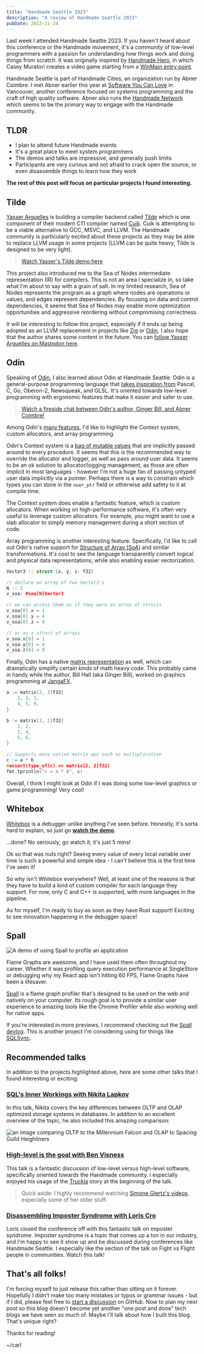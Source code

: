 ```yaml
---
title: "Handmade Seattle 2023"
description: "A review of Handmade Seattle 2023"
pubDate: 2023-11-24
---
```



Last week I attended Handmade Seattle 2023. If you haven't heard about this conference or the Handmade movement, it's a community of low-level programmers with a passion for understanding how things work and doing things from scratch. It was originally inspired by [Handmade Hero], in which Casey Muratori creates a video game starting from a [WinMain entry point][hh-start].

Handmade Seattle is part of Handmade Cities, an organization run by Abner Coimbre. I met Abner earlier this year at [Software You Can Love][sycl] in Vancouver, another conference focused on systems programming and the craft of high quality software. Abner also runs the [Handmade Network] which seems to be the primary way to engage with the Handmade community.

[Handmade Cities]: https://handmadecities.com
[Handmade Network]: https://handmade.network/
[Handmade Hero]: https://handmadehero.org/
[hh-start]: https://youtu.be/Ee3EtYb8d1o?si=2YLfD524Qs0vEgZ3&t=1013
[sycl]: https://softwareyoucanlove.ca/

## TLDR

 - I plan to attend future Handmade events
 - It's a great place to meet system programmers
 - The demos and talks are impressive, and generally push limits
 - Participants are very curious and not afraid to crack open the source, or even disassemble things to learn how they work

**The rest of this post will focus on particular projects I found interesting.**

## Tilde

[Yasser Arguelles] is building a compiler backend called [Tilde] which is one component of their modern C11 compiler named [Cuik]. Cuik is attempting to be a viable alternative to GCC, MSVC, and LLVM. The Handmade community is particularly excited about these projects as they may be able to replace LLVM usage in some projects (LLVM can be quite heavy, Tilde is designed to be very light).

> [Watch Yasser's Tilde demo here][tilde-talk]

This project also introduced me to the Sea of Nodes intermediate representation (IR) for compilers. This is not an area I specialize in, so take what I'm about to say with a grain of salt. In my limited research, Sea of Nodes represents the program as a graph where nodes are operations or values, and edges represent dependencies. By focusing on data and control dependencies, it seems that Sea of Nodes may enable more optimization opportunities and aggressive reordering without compromising correctness.

It will be interesting to follow this project, especially if it ends up being adopted as an LLVM replacement in projects like [Zig] or [Odin]. I also hope that the author shares some content in the future. You can [follow Yasser Arguelles on Mastodon here][yasser-mastodon].

[Yasser Arguelles]: https://www.linkedin.com/in/yasser-arguelles-365436250/
[Cuik]: https://github.com/RealNeGate/Cuik
[Tilde]: https://github.com/RealNeGate/Cuik/tree/master/tb
[Zig]: https://ziglang.org/
[yasser-mastodon]: https://mastodon.social/@negate
[tilde-talk]: https://vimeo.com/887510264/798b29233f

## Odin

Speaking of [Odin], I also learned about Odin at Handmade Seattle. Odin is a general-purpose programming language that [takes inspiration from][odin-influences] Pascal, C, Go, Oberon-2, Newsqueak, and GLSL. It's oriented towards low-level programming with ergonomic features that make it easier and safer to use.

> [Watch a fireside chat between Odin's author, Ginger Bill, and Abner Coimbre!][odin-talk]

Among Odin's [many features][odin-features], I'd like to highlight the Context system, custom allocators, and array programming.

Odin's Context system is a [bag of mutable values][odin-context] that are implicitly passed around to every procedure. It seems that this is the recommended way to override the allocator and logger, as well as pass around user data. It seems to be an ok solution to allocator/logging management, as those are often implicit in most languages - however I'm not a huge fan of passing untyped user data implicitly via a pointer. Perhaps there is a way to constrain which types you can store in the `user_ptr` field or otherwise add safety to it at compile time.

The Context system does enable a fantastic feature, which is custom allocators. When working on high-performance software, it's often very useful to leverage custom allocators. For example, you might want to use a slab allocator to simply memory management during a short section of code.

Array programming is another interesting feature. Specifically, I'd like to call out Odin's native support for [Structure of Array (SoA)][odin-soa] and similar transformations. It's cool to see the language transparently convert logical and physical data representations, while also enabling easier vectorization.

```cpp
Vector3 :: struct {x, y, z: f32}

// declare an array of two Vector3's
N :: 2
v_soa: #soa[N]Vector3

// we can access them as if they were an array of structs
v_soa[0].x = 1
v_soa[0].y = 4
v_soa[0].z = 9

// or as a struct of arrays
v_soa.x[0] = 1
v_soa.y[0] = 4
v_soa.z[0] = 9
```

Finally, Odin has a native [matrix representation][odin-matrix] as well, which can dramatically simplify certain kinds of math heavy code. This probably came in handy while the author, Bill Hall (aka Ginger Bill), worked on graphics programming at [JangaFX].

```cpp
a := matrix[2, 3]f32{
    2, 3, 1,
    4, 5, 0,
}

b := matrix[3, 2]f32{
    1, 2,
    3, 4,
    5, 6,
}

// Supports many native matrix ops such as multiplication
c := a * b
#assert(type_of(c) == matrix[2, 2]f32)
fmt.tprintln("c = a * b", c)
```

Overall, I think I might look at Odin if I was doing some low-level graphics or game programming! Very cool!

[Odin]: https://odin-lang.org/
[odin-influences]: https://odin-lang.org/docs/faq/#what-have-been-the-major-influences-in-the-languages-design
[odin-features]: https://odin-lang.org/docs/faq/#what-does-odin-offer-over-other-languages
[odin-context]: https://github.com/odin-lang/Odin/blob/f79efd43e44ae74bfae098d49bf9c5b2876eda5d/core/runtime/core.odin#L376
[odin-soa]: https://odin-lang.org/docs/overview/#soa-data-types
[odin-matrix]: https://odin-lang.org/docs/overview/#matrix-type
[odin-talk]: https://vimeo.com/887533603/9222544305
[JangaFX]: https://jangafx.com/

## Whitebox

[Whitebox] is a debugger unlike anything I've seen before. Honestly, it's sorta hard to explain, so just go **[watch the demo][whitebox-talk]**.

...done? No seriously, go watch it, it's just 5 mins!

Ok so that was nuts right? Seeing every value of every local variable over time is such a powerful and simple idea - I can't believe this is the first time I've seen it!

So why isn't Whitebox everywhere? Well, at least one of the reasons is that they have to build a kind of custom compiler for each language they support. For now, only C and C++ is supported, with more languages in the pipeline.

As for myself, I'm ready to buy as soon as they have Rust support! Exciting to see innovation happening in the debugger space!

[Whitebox]: https://whitebox.systems/
[whitebox-talk]: https://vimeo.com/887510192/7488c1c6a0

## Spall

<Image src={SpallExample} alt="A demo of using Spall to profile an application" />

Flame Graphs are awesome, and I have used them often throughout my career. Whether it was profiling query execution performance at SingleStore or debugging why my React app isn't hitting 60 FPS, Flame Graphs have been a lifesaver.

[Spall] is a flame graph profiler that's designed to be used on the web and natively on your computer. Its rough goal is to provide a similar user experience to amazing tools like the Chrome Profiler while also working well for native apps.

If you're interested in more previews, I recommend checking out the [Spall devlog]. This is another project I'm considering using for things like [SQLSync].

[Spall]: https://gravitymoth.com/spall/
[Spall devlog]: https://handmade.network/p/333/spall/
[SQLSync]: https://sqlsync.dev

## Recommended talks

In addition to the projects highlighted above, here are some other talks that I found interesting or exciting:

### [SQL's Inner Workings with Nikita Lapkov][sql-iw]

In this talk, Nikita covers the key differences between OLTP and OLAP optimized storage systems in databases. In addition to an excellent overview of the topic, he also included this amazing comparison:

<Image src={SQLWorkings} alt="an image comparing OLTP to the Millennium Falcon and OLAP to Spacing Guild Heighliners" />

[sql-iw]: https://vimeo.com/888147574/414952f8d8

### [High-level is the goal with Ben Visness][ben-hl]

This talk is a fantastic discussion of low-level versus high-level software, specifically oriented towards the Handmade community. I especially enjoyed his usage of the [Truckla] story at the beginning of the talk.

> Quick aside: I highly recommend watching [Simone Giertz's videos][simone-videos], especially some of her older stuff.

[ben-hl]: https://vimeo.com/888144904/41ea23bd45
[Truckla]: https://www.youtube.com/watch?v=R35gWBtLCYg
[simone-videos]: https://www.youtube.com/@simonegiertz/videos

### [Disassembling Imposter Syndrome with Loris Cro][loris-talk]

Loris closed the conference off with this fantastic talk on imposter syndrome. Imposter syndrome is a topic that comes up a ton in our industry, and I'm happy to see it show up and be discussed during conferences like Handmade Seattle. I especially like the section of the talk on Fight vs Flight people in communities. Watch this talk!

[loris-talk]: https://vimeo.com/888147720/f0182acf4e

## That's all folks!

I'm forcing myself to just release this rather than sitting on it forever. Hopefully I didn't make too many mistakes or typos or grammar issues - but if I did, please feel free to [start a discussion] on GitHub. Now to plan my next post so this blog doesn't become yet another "one post and done" tech blogs we have seen so much of. Maybe I'll talk about how I built this blog. That's unique right?

Thanks for reading!

~/carl

[start a discussion]: https://github.com/carlsverre/carlsverre.com/discussions